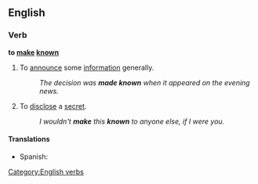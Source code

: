 ==English==

===Verb===
'''to [[make]] [[known]]'''

# To [[announce]] some [[information]] generally. 
#:''The decision was '''made known''' when it appeared on the evening news.''
# To [[disclose]] a [[secret]].
#:''I wouldn't '''make''' this '''known''' to anyone else, if I were you.''

====Translations====
* Spanish: {{t+|es|anunciar}}

[[Category:English verbs]]